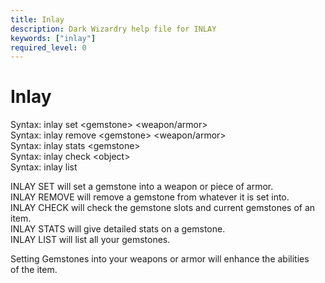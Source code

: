 ```yaml
---
title: Inlay
description: Dark Wizardry help file for INLAY
keywords: ["inlay"]
required_level: 0
---
```


# Inlay

Syntax: inlay set    \<gemstone\> \<weapon/armor\>  
Syntax: inlay remove \<gemstone\> \<weapon/armor\>  
Syntax: inlay stats  \<gemstone\>  
Syntax: inlay check  \<object\>  
Syntax: inlay list  

INLAY SET will set a gemstone into a weapon or piece of armor.  
INLAY REMOVE will remove a gemstone from whatever it is set into.  
INLAY CHECK will check the gemstone slots and current gemstones of an item.  
INLAY STATS will give detailed stats on a gemstone.  
INLAY LIST will list all your gemstones.  

Setting Gemstones into your weapons or armor will enhance the abilities  
of the item.